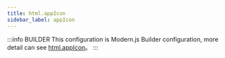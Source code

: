 ```yaml
---
title: html.appIcon
sidebar_label: appIcon
---
```


:::info BUILDER
This configuration is Modern.js Builder configuration, more detail can see [html.appIcon](https://modernjs.dev/builder/en/api/config-html.html#html-appicon)。
:::


<Main />
